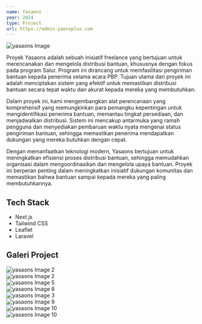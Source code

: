 ```yaml
---
name: Yasaons
year: 2024
type: Project
url: https://admin.yaonsplus.com
---
```


<img src="/assets/portofolio/yasaons/yasaons-1.png" alt="yasaons Image" />

Proyek Yasaons adalah sebuah inisiatif freelance yang bertujuan untuk merencanakan dan mengelola distribusi bantuan, khususnya dengan fokus pada program Salur. Program ini dirancang untuk memfasilitasi pengiriman bantuan kepada penerima selama acara PBP. Tujuan utama dari proyek ini adalah menciptakan sistem yang efektif untuk memastikan distribusi bantuan secara tepat waktu dan akurat kepada mereka yang membutuhkan.

Dalam proyek ini, kami mengembangkan alat perencanaan yang komprehensif yang memungkinkan para pemangku kepentingan untuk mengidentifikasi penerima bantuan, memantau tingkat persediaan, dan menjadwalkan distribusi. Sistem ini mencakup antarmuka yang ramah pengguna dan menyediakan pembaruan waktu nyata mengenai status pengiriman bantuan, sehingga memastikan penerima mendapatkan dukungan yang mereka butuhkan dengan cepat.

Dengan memanfaatkan teknologi modern, Yasaons bertujuan untuk meningkatkan efisiensi proses distribusi bantuan, sehingga memudahkan organisasi dalam mengoordinasikan dan mengelola upaya bantuan. Proyek ini berperan penting dalam meningkatkan inisiatif dukungan komunitas dan memastikan bahwa bantuan sampai kepada mereka yang paling membutuhkannya.

## Tech Stack

- Next.js
- Tailwind CSS
- Leaflet
- Laravel

## Galeri Project

<section className="flex flex-wrap gap-2">
  <div className="flex w-1/4 p-1">
    <img src="/assets/portofolio/yasaons/yasaons-1.png" alt="yasaons Image 2" className="w-full rounded-lg" />
  </div>
  <div className="flex w-1/4 p-1">
    <img src="/assets/portofolio/yasaons/yasaons-2.png" alt="yasaons Image 2" className="w-full rounded-lg" />
  </div>
  <div className="flex w-1/4 p-1">
    <img src="/assets/portofolio/yasaons/yasaons-5.png" alt="yasaons Image 5" className="w-full rounded-lg" />
  </div>  
  <div className="flex w-1/4 p-1">
    <img src="/assets/portofolio/yasaons/yasaons-8.png" alt="yasaons Image 8" className="w-full rounded-lg" />
  </div>
  <div className="flex w-1/4 p-1">
    <img src="/assets/portofolio/yasaons/yasaons-3.png" alt="yasaons Image 3" className="w-full rounded-lg" />
  </div>
  <div className="flex w-1/4 p-1">
    <img src="/assets/portofolio/yasaons/yasaons-4.png" alt="yasaons Image 9" className="w-full rounded-lg" />
  </div>
  <div className="flex w-1/4 p-1">
    <img src="/assets/portofolio/yasaons/yasaons-7.png" alt="yasaons Image 10" className="w-full rounded-lg" />
  </div>
  <div className="flex w-1/4 p-1">
    <img src="/assets/portofolio/yasaons/yasaons-9.png" alt="yasaons Image 10" className="w-full rounded-lg" />
  </div>
</section>
